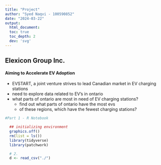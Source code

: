 ```yaml
---
title: "Project"
author: "Syed Naqvi - 100590852"
date: "2024-03-22"
output:
  html_document:
  toc: true
  toc_depth: 2
  dev: 'svg'
---
```

<!-- Part 1 #1: create a new R notebook that outputs in html format -->

## Elexicon Group Inc.
#### Aiming to Accelerate EV Adoption
 - EVSTART, a joint venture strives to lead Canadian market in EV charging stations
 - need to explore data related to EV's in ontario
 - what parts of ontario are most in need of EV charging stations?
    + find out what parts of ontario have the most evs
    + of these regions, which have the fewest charging stations?

```r

#Part 1 - R Notebook

  ## initializing environment
  graphics.off()
  rm(list = ls())
  library(tidyverse)
  library(patchwork)

  # 2.
  d <- read_csv("./")

```
